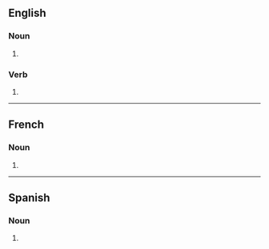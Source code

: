 ==English==

===Noun===
{{head|en|noun plural form}}

# {{plural of|handicap|lang=en}}

===Verb===
{{head|en|verb form}}

# {{en-third-person singular of|handicap}}

----

==French==

===Noun===
{{head|fr|noun plural form|g=m}}

# {{plural of|handicap|lang=fr}}

----

==Spanish==

===Noun===
{{head|es|noun form}}

# {{plural of|handicap|lang=es}}